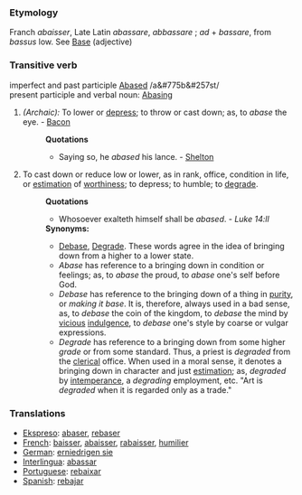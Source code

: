 ===Etymology===
Franch ''abaisser'', Late Latin ''abassare'', ''abbassare'' ; ''ad'' + ''bassare'', from ''bassus'' low. See [[Base]] (adjective)
===Transitive verb===
imperfect and past participle [[Abased]] /a&#775b&#257st/<br>
present participle and verbal noun: [[Abasing]] 
#''(Archaic):'' To lower or [[depress]]; to throw or cast down; as, to ''abase'' the eye. - [[Bacon]]
#:'''Quotations'''
#:*Saying so, he ''abased'' his lance. - [[Shelton]]
#To cast down or reduce low or lower, as in rank, office, condition in life, or [[estimation]] of [[worthiness]]; to depress; to humble; to [[degrade]].
#:'''Quotations'''
#:*Whosoever exalteth himself shall be ''abased''. - ''Luke 14:ll''
#:'''Synonyms:''' 
#:*[[Debase]], [[Degrade]]. These words agree in the idea of bringing down from a higher to a lower state. 
#:*''Abase'' has reference to a bringing down in condition or feelings; as, to ''abase'' the proud, to ''abase'' one's self before God. 
#:*''Debase'' has reference to the bringing down of a thing in [[purity]], or ''making it base''. It is, therefore, always used in a bad sense, as, to ''debase'' the coin of the kingdom, to ''debase'' the mind by [[vicious]] [[indulgence]], to ''debase'' one's style by coarse or vulgar expressions. 
#:*''Degrade'' has reference to a bringing down from some higher ''grade'' or from some standard. Thus, a priest is ''degraded'' from the [[clerical]] office. When used in a moral sense, it denotes a bringing down in character and just [[estimation]]; as, ''degraded'' by [[intemperance]], a ''degrading'' employment, etc. "Art is ''degraded'' when it is regarded only as a trade."

===Translations===
*[[Ekspreso]]: [[abaser]], [[rebaser]]
*[[French]]: [[baisser]], [[abaisser]], [[rabaisser]], [[humilier]]
*[[German]]: [[erniedrigen sie]]
*[[Interlingua]]: [[abassar]]
*[[Portuguese]]: [[rebaixar]]
*[[Spanish]]: [[rebajar]]